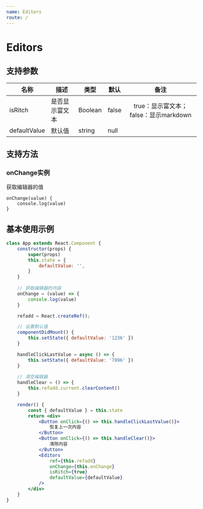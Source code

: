 ```yaml
---
name: Editors
route: /
---
```



# Editors

<Editors />

## 支持参数

| 名称         | 描述           | 类型    | 默认  |                 备注                  |
| ------------ | -------------- | ------- | ----- | :-----------------------------------: |
| isRitch      | 是否显示富文本 | Boolean | false | true：显示富文本；false：显示markdown |
| defaultValue | 默认值         | string  | null  |                                       |

 ## 支持方法

### onChange实例

获取编辑器的值

```
onChange(value) {
	console.log(value)
}
```



## 基本使用示例

```jsx
class App extends React.Component {
    constructor(props) {
        super(props)
        this.state = {
            defaultValue: '',
        }
    }
	
    // 获取编辑器的内容
    onChange = (value) => {
        console.log(value)
    }

    refadd = React.createRef();

	// 设置默认值
    componentDidMount() {
        this.setState({ defaultValue: '1236' })
    }

    handleClickLastValue = async () => {
        this.setState({ defaultValue: '7896' })
    }
	
    // 清空编辑器
    handleClear = () => {
        this.refadd.current.clearContent()
    }

    render() {
        const { defaultValue } = this.state
        return <div>
            <Button onClick={() => this.handleClickLastValue()}>
                恢复上一次内容
            </Button>
            <Button onClick={() => this.handleClear()}>
                清除内容
            </Button>
            <Editors
                ref={this.refadd}
                onChange={this.onChange}
                isRitch={true}
                defaultValue={defaultValue}
            />
        </div>
    }
}
```


